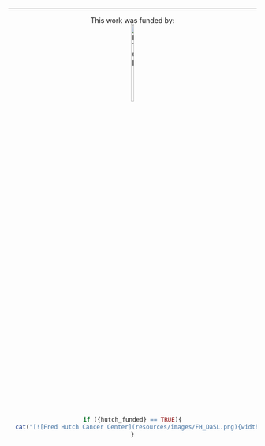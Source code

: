 

<hr>

<center> 

This work was funded by:
<br>
[![ITCR](resources/images/ITCRLogo.png){width=10% height=20%}](https://itcr.cancer.gov)

```r
if ({hutch_funded} == TRUE){
  cat("[![Fred Hutch Cancer Center](resources/images/FH_DaSL.png){width=10% height=10%}](https://www.fredhutch.org/en/about/about-the-hutch.html)")
}
```

</center>
